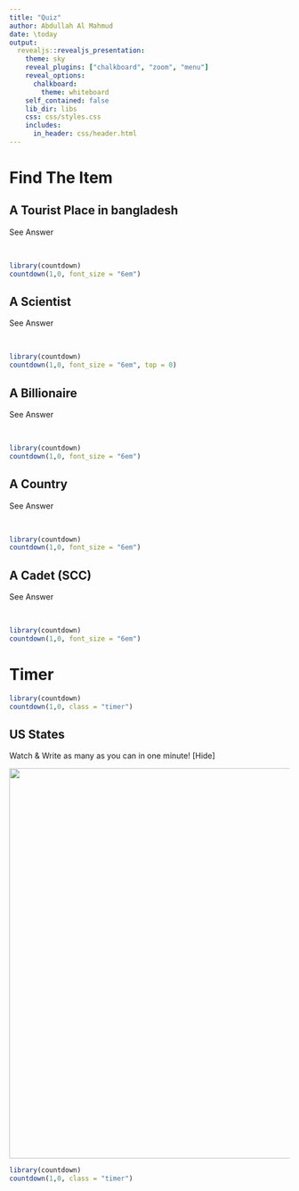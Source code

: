 ```yaml
---
title: "Quiz"
author: Abdullah Al Mahmud
date: \today
output: 
  revealjs::revealjs_presentation:
    theme: sky
    reveal_plugins: ["chalkboard", "zoom", "menu"]
    reveal_options:
      chalkboard:
        theme: whiteboard
    self_contained: false
    lib_dir: libs
    css: css/styles.css
    includes:
      in_header: css/header.html
---
```


# Find The Item

## A Tourist Place in bangladesh

<div onclick="klikaj('tour')"><span>See Answer</span></div>
<div id="tour" style="visibility: hidden">
The Sundarbans
</div>
<script>
function klikaj(i) {
    document.getElementById(i).style.visibility='visible';
}
</script>

```r
library(countdown)
countdown(1,0, font_size = "6em")
```

## A Scientist

<div onclick="klikaj('Scientist')"><span>See Answer</span></div>
<div id="Scientist" style="visibility: hidden">
Galileo Galilei
</div>
<script>
function klikaj(i) {
    document.getElementById(i).style.visibility='visible';
}
</script>

```r
library(countdown)
countdown(1,0, font_size = "6em", top = 0)
```

## A Billionaire

<div onclick="klikaj('Scientist')"><span>See Answer</span></div>
<div id="Scientist" style="visibility: hidden">
Galileo Galilei
</div>
<script>
function klikaj(i) {
    document.getElementById(i).style.visibility='visible';
}
</script>

```r
library(countdown)
countdown(1,0, font_size = "6em")
```

## A Country

<div onclick="klikaj('Country')"><span>See Answer</span></div>
<div id="Country" style="visibility: hidden">
Kazakhstan
</div>
<script>
function klikaj(i) {
    document.getElementById(i).style.visibility='visible';
}
</script>

```r
library(countdown)
countdown(1,0, font_size = "6em")
```

## A Cadet (SCC)

<div onclick="klikaj('Cadet')"><span>See Answer</span></div>
<div id="Cadet" style="visibility: hidden">
Labib (XII)
</div>
<script>
function klikaj(i) {
    document.getElementById(i).style.visibility='visible';
}
</script>

```r
library(countdown)
countdown(1,0, font_size = "6em")
```

# Timer

```r
library(countdown)
countdown(1,0, class = "timer")
```

## US States

<div onclick="klikaj('us_states')"><span>Watch & Write as many as you can in one minute! [Hide]</span></div>
<div id="us_states" style="visibility: visible">
<img class="plain" src="img/us_states.png" width="700">
</div>
<script>
function klikaj(i) {
    document.getElementById(i).style.visibility='hidden';
}
</script>

```r
library(countdown)
countdown(1,0, class = "timer")
```

